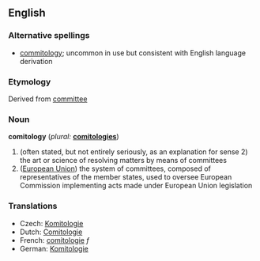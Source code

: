 ==English==

===Alternative spellings===
*[[commitology]]; uncommon in use but consistent with English language derivation

===Etymology===
Derived from [[committee]]

===Noun===
'''comitology'''  (''plural:'' '''[[comitologies]]''')
# (often stated, but not entirely seriously, as an explanation for sense 2) the art or science of resolving matters by means of committees
# ([[European Union]]) the system of committees, composed of representatives of the member states, used to oversee European Commission implementing acts made under European Union legislation

=== Translations ===
{{top}}
*Czech: [[Komitologie]]
*Dutch: [[Comitologie]]
*French: [[comitologie]] ''f''
*German: [[Komitologie]]